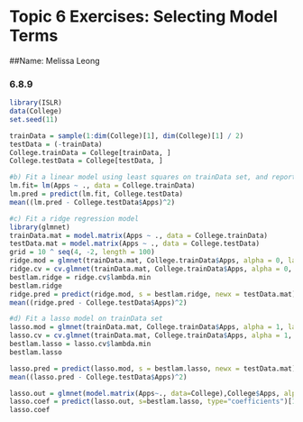 # Topic 6 Exercises: Selecting Model Terms
##Name: Melissa Leong

### 6.8.9

```r
library(ISLR)
data(College)
set.seed(11)

trainData = sample(1:dim(College)[1], dim(College)[1] / 2)
testData = (-trainData)
College.trainData = College[trainData, ]
College.testData = College[testData, ]

#b) Fit a linear model using least squares on trainData set, and report testData error obtained.
lm.fit= lm(Apps ~ ., data = College.trainData)
lm.pred = predict(lm.fit, College.testData)
mean((lm.pred - College.testData$Apps)^2)
```


```r
#c) Fit a ridge regression model
library(glmnet)
trainData.mat = model.matrix(Apps ~ ., data = College.trainData)
testData.mat = model.matrix(Apps ~ ., data = College.testData)
grid = 10 ^ seq(4, -2, length = 100)
ridge.mod = glmnet(trainData.mat, College.trainData$Apps, alpha = 0, lambda = grid, thresh = 1e-12)
ridge.cv = cv.glmnet(trainData.mat, College.trainData$Apps, alpha = 0, lambda = grid, thresh = 1e-12)
bestlam.ridge = ridge.cv$lambda.min
bestlam.ridge
ridge.pred = predict(ridge.mod, s = bestlam.ridge, newx = testData.mat)
mean((ridge.pred - College.testData$Apps)^2)
```



```r
#d) Fit a lasso model on trainData set
lasso.mod = glmnet(trainData.mat, College.trainData$Apps, alpha = 1, lambda = grid, thresh = 1e-12)
lasso.cv = cv.glmnet(trainData.mat, College.trainData$Apps, alpha = 1, lambda = grid, thresh = 1e-12)
bestlam.lasso = lasso.cv$lambda.min
bestlam.lasso

lasso.pred = predict(lasso.mod, s = bestlam.lasso, newx = testData.mat)
mean((lasso.pred - College.testData$Apps)^2)
```

```r
lasso.out = glmnet(model.matrix(Apps~., data=College),College$Apps, alpha=1, lambda = grid)
lasso.coef = predict(lasso.out, s=bestlam.lasso, type="coefficients")[1:19,]
lasso.coef
```

